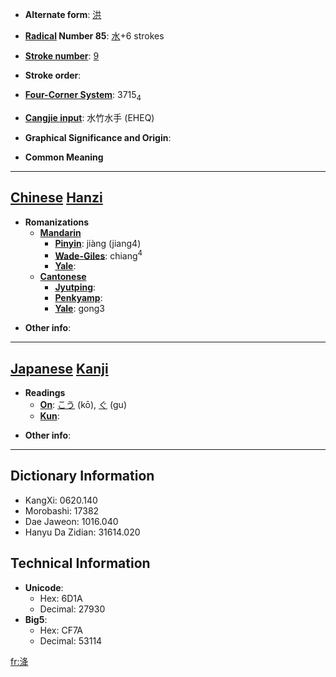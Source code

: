 * '''Alternate form''': [[洪]]

* '''[[Wiktionary:Chinese radical index| Radical]] Number 85''': [[Wiktionary:Chinese radical index 水|水]]+6 strokes

* '''[[Wiktionary:Chinese total strokes index|Stroke number]]''': [[Wiktionary:Chinese total strokes index 9|9]]

* '''Stroke order''': 

* '''[[Wiktionary:Chinese four corner index|Four-Corner System]]''': 3715<sub>4</sub>

* '''[[Wiktionary:Chinese Cangjie index|Cangjie input]]''': 水竹水手 (EHEQ)

* '''Graphical Significance and Origin''': 

* '''Common Meaning'''

----

== [[Chinese]] [[Hanzi]] ==

* '''Romanizations'''
** '''[[Mandarin]]'''
*** '''[[Pinyin]]''': jiàng (jiang4)
*** '''[[Wade-Giles]]''': chiang<sup>4</sup>
*** '''[[Yale]]''': 
** '''[[Cantonese]]'''
*** '''[[Jyutping]]''':
*** '''[[Penkyamp]]''': 
*** '''[[Yale]]''': gong3

* '''Other info''': 

----

== [[Japanese]] [[Kanji]] ==

* '''Readings'''
** '''[[On]]''': [[こう]] (kō), [[ぐ]] (gu)
** '''[[Kun]]''': 

* '''Other info''':  

----

== Dictionary Information ==

* KangXi: 0620.140
* Morobashi: 17382
* Dae Jaweon: 1016.040
* Hanyu Da Zidian: 31614.020

== Technical Information ==

* '''Unicode''':
** Hex: 6D1A
** Decimal: 27930
* '''Big5''':
** Hex: CF7A
** Decimal: 53114

[[fr:洚]]